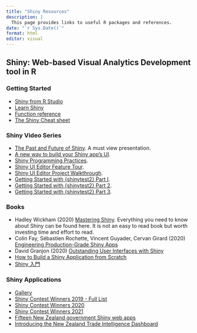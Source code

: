 ```yaml
---
title: "Shiny Resources"
description: |
  This page provides links to useful R packages and references.
date: "`r Sys.Date()`"
format: html
editor: visual
---
```


## Shiny: Web-based Visual Analytics Development tool in R

### Getting Started

-   [Shiny from R Studio](https://shiny.rstudio.com/)
-   [Learn Shiny](https://shiny.rstudio.com/tutorial/)
-   [Function reference](http://shiny.rstudio.com/reference/shiny/latest/)
-   [The Shiny Cheat sheet](https://shiny.rstudio.com/images/shiny-cheatsheet.pdf)

### Shiny Video Series

- [The Past and Future of Shiny](https://shiny.rstudio.com/blog/the-past-and-future-of-shiny-joe-cheng.html). A must view presentation.
- [A new way to build your Shiny app's UI](https://www.rstudio.com/conference/2022/talks/new-way-to-build-shiny/).
- [Shiny Programming Practices](https://www.youtube.com/watch?v=B2JzHv4FOTU&list=PL9HYL-VRX0oRbLoj3FyL5zeASU5FMDgVe&index=5).
- [Shiny UI Editor Feature Tour](https://www.youtube.com/watch?v=Zac1qdaYNsY&list=PL9HYL-VRX0oRbLoj3FyL5zeASU5FMDgVe&index=6).
- [Shiny UI Editor Project Walkthrough](https://www.youtube.com/watch?v=gYPnLiudtGU&list=PL9HYL-VRX0oRbLoj3FyL5zeASU5FMDgVe&index=7).
- [Getting Started with {shinytest2} Part I](https://www.youtube.com/watch?v=Gucwz865aqQ&list=PL9HYL-VRX0oRbLoj3FyL5zeASU5FMDgVe&index=15).
- [Getting Started with {shinytest2} Part 2](https://www.youtube.com/watch?v=7KLv6HdIxvU&list=PL9HYL-VRX0oRbLoj3FyL5zeASU5FMDgVe&index=18).
- [Getting Started with {shinytest2} Part 3](https://www.youtube.com/watch?v=xDxa_mDwN04&list=PL9HYL-VRX0oRbLoj3FyL5zeASU5FMDgVe&index=17).


### Books

-   Hadley Wickham (2020) [Mastering Shiny](https://mastering-shiny.org/). Everything you need to know about Shiny can be found here. It is not an easy to read book but worth investing time and effort to read.
-   Colin Fay, Sébastien Rochette, Vincent Guyader, Cervan Girard (2020) [Engineering Production-Grade Shiny Apps](https://engineering-shiny.org/)
-   David Granjon (2020) [Outstanding User Interfaces with Shiny](https://divadnojnarg.github.io/outstanding-shiny-ui/index.html)
-   [How to Build a Shiny Application from Scratch](https://bookdown.org/hadrien/how_to_build_a_shiny_app_from_scratch/)
-   [Shiny 入門](https://bookdown.org/tpemartin/shiny_intro/shiny-part-i.html)

### Shiny Applications

-   [Gallery](https://shiny.rstudio.com/gallery/)
-   [Shiny Contest Winners 2019 - Full List](https://community.rstudio.com/t/shiny-contest-winners-2019-full-list/36347)
-   [Shiny Contest Winners 2020](https://www.rstudio.com/blog/winners-of-the-2nd-shiny-contest/)
-   [Shiny Contest Winners 2021](https://posit.co/blog/winners-of-the-3rd-annual-shiny-contest/)
-   [Fifteen New Zealand government Shiny web apps](http://freerangestats.info/blog/2018/05/13/nz-govt-shinyapps)
-   [Introducing the New Zealand Trade Intelligence Dashboard](https://nzprimarysectortrade.w%20ordpress.com/2018/10/15/introducing-the-new-zealand-trade-intelligence-dashboard/)
